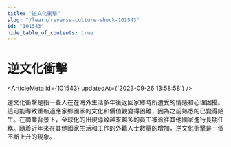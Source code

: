 ```yaml
---
title: "逆文化衝擊"
slug: "/learn/reverse-culture-shock-101543"
id: "101543"
hide_table_of_contents: true
---
```



# 逆文化衝擊

<ArticleMeta id={101543} updatedAt={'2023-09-26 13:58:58'} />
<div className='border-solid border-b border-t-0 my-4 border-[var(--ifm-color-gray-300)]' />

逆文化衝擊是指一些人在在海外生活多年後返回家鄉時所遭受的情感和心理困擾。這可能導致重新適應家鄉國家的文化和價值觀變得困難，因為之前熟悉的已變得陌生。在商業背景下，全球化的出現導致越來越多的員工被派往其他國家進行長期任務。隨着近年來在其他國家生活和工作的外籍人士數量的增加，逆文化衝擊是一個不斷上升的現象。

